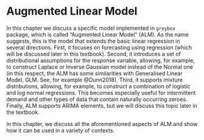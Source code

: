 # Augmented Linear Model {#ALM}
In this chapter we discuss a specific model implemented in `greybox` package, which is called "Augmented Linear Model" (ALM). As the name suggests, this is the model that extends the basic linear regression in several directions. First, it focuses on forecasting using regression (which will be discussed later in this textbook). Second, it introduces a set of distributional assumptions for the response variable, allowing, for example, to construct Laplace or Inverse Gaussian model instead of the Normal one (in this respect, the ALM has some similarities with Generalised Linear Model, GLM. See, for example @Dunn2018). Third, it supports mixture distributions, allowing, for example, to construct a combination of logistic and log normal regressions. This becomes especially useful for intermittent demand and other types of data that contain naturally occurring zeroes. Finally, ALM supports ARIMA elements, but we will discuss this topic later in the textbook.

In this chapter, we discuss all the aforementioned aspects of ALM and show how it can be used in a variety of contexts.

